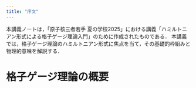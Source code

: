 ```yaml
---
title: "序文"
---
```

本講義ノートは，「原子核三者若手 夏の学校2025」における講義「ハミルトニアン形式による格子ゲージ理論入門」のために作成されたものである．
本講義では，格子ゲージ理論のハミルトニアン形式に焦点を当て，その基礎的枠組みと物理的意味を解説する．


# 格子ゲージ理論の概要

<!-- 離散化と数値計算の基礎を扱います。
本講義ノートでは，格子上に構成された非可換ゲージ理論のハミルトニアン形式の基礎的事項について解説する．
ハミルトニアン形式では，ヒルベルト空間とその上の物理状態を扱う．
ゲージ理論の物理的状態はゲージ不変な状態である．つまり，物理状態はGaussの拘束条件（Gauss's law constraint）を満たす必要がある．連続場の理論では，一般にこの拘束条件を解くのは困難であるが，格子上では形式的に拘束条件を解くことが可能となる．この拘束条件を満たす状態は，ストリングネットやスピンネットワークと呼ばれる．
ストリングネット間の演算はトポロジカル秩序相を記述する代数的構造(modular tensor category)を満たすことが知られている．
ストリングネットの基底を用いることで、ゲージ不変なヒルベルト空間を明示的に構成することができる．さらに，この基底におけるハミルトニアンの作用は，電場項を加えたストリングネット模型のハミルトニアンとなる．
本講義では，格子上(より一般的にグラフ上)でのゲージ理論の定式化から出発し，それを変形，正則化していくことでスピン模型であるストリングネット模型に帰着する過程を示す．スピン模型による記述を通じて，量子コンピュータやテンソルネットワークを用いた手法が適用しやすくなることが期待される．

講義の後半では，解析手法の例として，$(2+1)$次元の$\mathrm{SU}(3)$ゲージ理論を変分波動関数を用いた解析手法を紹介する．

本講義ノートでは，Einstein記法を用いる．つまり上下に現れた同じ添字に対しては，断りが無い限り縮約（和を取る）を行うものとする．また，状態のテンソル積$\ket{a}\otimes \ket{b}$は，単に$\ket{a}\ket{b}$のように表記する．
$\mathbb{Z}$，$\mathbb{R}$，$\mathbb{C}$は，整数,
実数および複素数の集合を表す．
ノートの最新版は，\href{https://ribf.riken.jp/~hidaka/yh/slide/hamiltonian_summerschool.pdf}{https://ribf.riken.jp/\textasciitilde hidaka/yh/slide/hamiltonian\_summerschool.pdf}よりダウンロードできる．
本講義ノートには，誤植や致命的な誤りが含まれている可能性がある点について，あらかじめご了承ください． -->